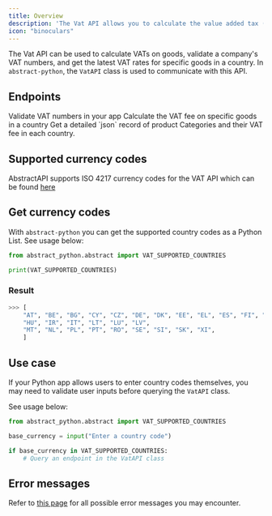 ```yaml
---
title: Overview
description: 'The Vat API allows you to calculate the value added tax (VAT) on specific goods, and satisfy other VAT requirements in your app'
icon: "binoculars"
---
```


The Vat API can be used to calculate VATs on goods, validate a company's VAT numbers, and get the latest VAT rates for specific goods in a country.
In `abstract-python`, the `VatAPI` class is used to communicate with this API.

## Endpoints

<CardGroup cols={2}>
  <Card
    title="Validate VAT"
    icon="palette"
    href="essentials/vat/validate"
  >
    Validate VAT numbers in your app
  </Card>
  <Card
    title="Calculate VAT"
    icon="code"
    href="essentials/vat/calculate"
  >
    Calculate the VAT fee on specific goods in a country
  
  </Card>
</CardGroup>

<CardGroup cols={2}>
  <Card
    title="VAT Categories"
    icon="code"
    href="exchange/vat/vat_categories"
  >
    Get a detailed `json` record of product Categories and their VAT fee in each country. 
  </Card>

</CardGroup>


## Supported currency codes
AbstractAPI supports ISO 4217 currency codes for the VAT API which can be found [here](https://docs.abstractapi.com/vat-validation#country-codes)


## Get currency codes

With `abstract-python` you can get the supported country codes as a Python List. See usage below:

```python
from abstract_python.abstract import VAT_SUPPORTED_COUNTRIES

print(VAT_SUPPORTED_COUNTRIES)
```

### Result
```python
>>> [
    "AT", "BE", "BG", "CY", "CZ", "DE", "DK", "EE", "EL", "ES", "FI", "FR", "HR",
    "HU", "IR", "IT", "LT", "LU", "LV", 
    "MT", "NL", "PL", "PT", "RO", "SE", "SI", "SK", "XI",
    ]
```

## Use case

If your Python app allows users to enter country codes themselves, you may need to validate user inputs before querying the `VatAPI` class. 

See usage below:

```python
from abstract_python.abstract import VAT_SUPPORTED_COUNTRIES

base_currency = input("Enter a country code")

if base_currency in VAT_SUPPORTED_COUNTRIES:
    # Query an endpoint in the VatAPI class 
```

## Error messages
Refer to [this page](https://docs.abstractapi.com/vat-validation#response-and-error-codes) for all possible error messages you may encounter.